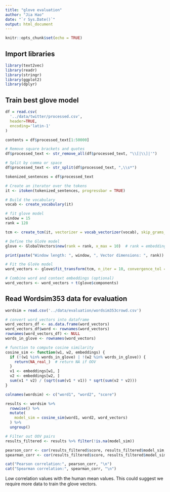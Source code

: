 ```yaml
---
title: "glove evaluation"
author: "Jia Hao"
date: "`r Sys.Date()`"
output: html_document
---
```


```r
knitr::opts_chunk$set(echo = TRUE)
```

## Import libraries

```r
library(text2vec)
library(readr)
library(stringr)
library(ggplot2)
library(dplyr)
```

## Train best glove model

```r
df = read.csv(
  '../data/twitter/processed.csv',
  header=TRUE,
  encoding='latin-1'
)

contents = df$processed_text[1:50000]

# Remove square brackets and quotes
df$processed_text <- str_remove_all(df$processed_text, "\\[|\\]|'")

# Split by comma or space
df$processed_text <- str_split(df$processed_text, ",\\s*")

tokenized_sentences = df$processed_text

# Create an iterator over the tokens
it <- itoken(tokenized_sentences, progressbar = TRUE)

# Build the vocabulary
vocab <- create_vocabulary(it)

# fit glove model
window = 15
rank = 128

tcm <- create_tcm(it, vectorizer = vocab_vectorizer(vocab), skip_grams_window = window)

# Define the GloVe model
glove <- GlobalVectors$new(rank = rank, x_max = 10)  # rank = embedding dimensions

print(paste("Window length: ", window, ", Vector dimensions: ", rank))

# Fit the GloVe model
word_vectors <- glove$fit_transform(tcm, n_iter = 10, convergence_tol = 0.01)

# Combine word and context embeddings (optional)
word_vectors <- word_vectors + t(glove$components)
```

## Read Wordsim353 data for evaluation

```r
wordsim = read.csv('../data/evaluation/wordsim353crowd.csv')

# convert word_vectors into dataframe
word_vectors_df <- as.data.frame(word_vectors)
word_vectors_df$word <- rownames(word_vectors)
rownames(word_vectors_df) <- NULL
words_in_glove <- rownames(word_vectors)

# function to compute cosine similarity
cosine_sim <- function(w1, w2, embeddings) {
  if (!(w1 %in% words_in_glove) | !(w2 %in% words_in_glove)) {
    return(NA_real_)  # return NA if OOV
  }
  v1 <- embeddings[w1, ]
  v2 <- embeddings[w2, ]
  sum(v1 * v2) / (sqrt(sum(v1 * v1)) * sqrt(sum(v2 * v2)))
}

colnames(wordsim) <- c("word1", "word2", "score")

results <- wordsim %>%
  rowwise() %>%
  mutate(
    model_sim = cosine_sim(word1, word2, word_vectors)
  ) %>%
  ungroup()

# Filter out OOV pairs
results_filtered <- results %>% filter(!is.na(model_sim))

pearson_corr <- cor(results_filtered$score, results_filtered$model_sim, method = "pearson")
spearman_corr <- cor(results_filtered$score, results_filtered$model_sim, method = "spearman")

cat("Pearson correlation:", pearson_corr, "\n")
cat("Spearman correlation:", spearman_corr, "\n")
```
Low correlation values with the human mean values. This could suggest we require more data to train the glove vectors.
